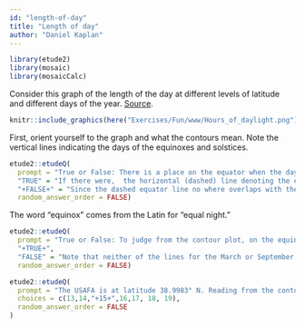 ```yaml
---
id: "length-of-day"
title: "Length of day"
author: "Daniel Kaplan"
---
```


```r
library(etude2)
library(mosaic)
library(mosaicCalc)
```

Consider this graph of the length of the day at different levels of latitude and different days of the year. [Source](File:Hours_of_daylight_vs_latitude_vs_day_of_year_with_tropical_and_polar_circles).

```r
knitr::include_graphics(here("Exercises/Fun/www/Hours_of_daylight.png"))
```

First, orient yourself to the graph  and what the contours mean. Note the vertical lines indicating the days of the equinoxes and solstices.

```r
etude2::etudeQ(
  prompt = "True or False: There is a place on the equator when the day length is *exactly* 12 hours at some time of year.",
  "TRUE" = "If there were,  the horizontal (dashed) line denoting the equator would cross the 12-hour contour. It doesn't.",
  "+FALSE+" = "Since the dashed equator line no where overlaps with the 12-hour contour line, there is no time of year when the length  of  day on  the equator is exactly 12 hours. Presumably this is because daylight starts somewhat before the sun rises above the horizon and ends somewhat after the sun goes below the horizon.",
  random_answer_order = FALSE)
```

The word "equinox" comes from the Latin for "equal night."

```r
etude2::etudeQ(
  prompt = "True or False: To judge from the contour plot, on the equinox every latitude has a length of day somewhat longer than the length of night.",
  "+TRUE+",
  "FALSE" = "Note that neither of the lines for the March or September equinoxes cross the 12-hour length-of-day contour.",
  random_answer_order = FALSE)
```

```r

etude2::etudeQ(
  prompt = "The USAFA is at latitude 38.9983° N. Reading from the contour plot, roughly what is the length (in hours) of the *longest* day of the year?",
  choices = c(13,14,"+15+",16,17, 18, 19),
  random_answer_order = FALSE
)
```

